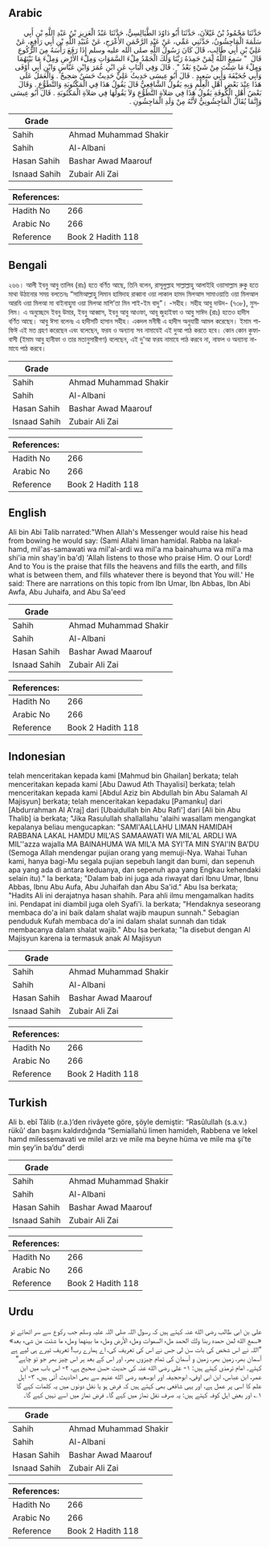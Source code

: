 ## Arabic


<div dir="rtl" lang="ar" style={{fontSize:'larger',backgroundColor:'#f8f9fa',padding:20}}>
حَدَّثَنَا مَحْمُودُ بْنُ غَيْلاَنَ، حَدَّثَنَا أَبُو دَاوُدَ الطَّيَالِسِيُّ، حَدَّثَنَا عَبْدُ الْعَزِيزِ بْنُ عَبْدِ اللَّهِ بْنِ أَبِي سَلَمَةَ الْمَاجِشُونُ، حَدَّثَنِي عَمِّي، عَنْ عَبْدِ الرَّحْمَنِ الأَعْرَجِ، عَنْ عُبَيْدِ اللَّهِ بْنِ أَبِي رَافِعٍ، عَنْ عَلِيِّ بْنِ أَبِي طَالِبٍ، قَالَ كَانَ رَسُولُ اللَّهِ صلى الله عليه وسلم إِذَا رَفَعَ رَأْسَهُ مِنَ الرُّكُوعِ قَالَ ‏ "‏ سَمِعَ اللَّهُ لِمَنْ حَمِدَهُ رَبَّنَا وَلَكَ الْحَمْدُ مِلْءَ السَّمَوَاتِ وَمِلْءَ الأَرْضِ وَمِلْءَ مَا بَيْنَهُمَا وَمِلْءَ مَا شِئْتَ مِنْ شَيْءٍ بَعْدُ ‏"‏ ‏.‏ قَالَ وَفِي الْبَابِ عَنِ ابْنِ عُمَرَ وَابْنِ عَبَّاسٍ وَابْنِ أَبِي أَوْفَى وَأَبِي جُحَيْفَةَ وَأَبِي سَعِيدٍ ‏.‏ قَالَ أَبُو عِيسَى حَدِيثُ عَلِيٍّ حَدِيثٌ حَسَنٌ صَحِيحٌ ‏.‏ وَالْعَمَلُ عَلَى هَذَا عِنْدَ بَعْضِ أَهْلِ الْعِلْمِ وَبِهِ يَقُولُ الشَّافِعِيُّ قَالَ يَقُولُ هَذَا فِي الْمَكْتُوبَةِ وَالتَّطَوُّعِ ‏.‏ وَقَالَ بَعْضُ أَهْلِ الْكُوفَةِ يَقُولُ هَذَا فِي صَلاَةِ التَّطَوُّعِ وَلاَ يَقُولُهَا فِي صَلاَةِ الْمَكْتُوبَةِ ‏.‏ قَالَ أَبُو عِيسَى وَإِنَّمَا يُقَالُ الْمَاجِشُونِيُّ لأَنَّهُ مِنْ وَلَدِ الْمَاجِشُونِ ‏.‏
</div>
<div style={{backgroundColor:'#f8f9fa',padding:20, marginBottom: 10}}><table> <thead> <tr> <th>Grade</th> <th></th> </tr> </thead> <tbody> <tr><td>Sahih</td><td>Ahmad Muhammad Shakir</td></tr><tr><td>Sahih</td><td>Al-Albani</td></tr><tr><td>Hasan Sahih</td><td>Bashar Awad Maarouf</td></tr><tr><td>Isnaad Sahih</td><td>Zubair Ali Zai</td></tr></tbody></table><table> <thead> <tr> <th>References:</th> <th></th> </tr> </thead> <tbody><tr><td>Hadith No</td><td>266</td></tr><tr><td>Arabic No</td><td>266</td></tr><tr><td>Reference</td><td>Book 2 Hadith 118</td></tr></tbody></table></div>

## Bengali


<div dir="ltr" lang="bn" style={{fontSize:'larger',backgroundColor:'#f8f9fa',padding:20}}>
২৬৬। আলী ইবনু আবু তালিব (রাঃ) হতে বর্ণিত আছে, তিনি বলেন, রাসূলুল্লাহ সাল্লাল্লাহু আলাইহি ওয়াসাল্লাম রুকু হতে মাথা উঠানোর সময় বলতেনঃ “সামিআল্লাহু লিমান হামিদাহ রাব্বানা ওয়া লাকাল হামদ মিলআস সামাওয়াতি ওয়া মিলআল আরযি ওয়া মিলআ মা বাইনাহুমা ওয়া মিলআ মাশি’তা মিন শাই-ইম বাদু"। -সহীহ। সহীহ আবু দাউদ- (৭৩৮), মুসলিম। এ অনুচ্ছেদে ইবনু উমার, ইবনু আব্বাস, ইবনু আবু আওফা, আবূ জুহাইফা ও আবু সাঈদ (রাঃ) হতেও হাদীস বর্ণিত আছে। আবু ঈসা বলেনঃ এ হাদীসটি হাসান সহীহ। একদল মনীষী এ হাদীস অনুযায়ী আমল করেছেন। ইমাম শাফিঈ এই মত গ্রহণ করেছেন এবং বলেছেন, ফরয ও অন্যান্য সব নামাযেই এই দুআ পাঠ করতে হবে। কোন কোন কুফাবাসী (ইমাম আবু হানীফা ও তার মতানুসারীগণ) বলেছেন, এই দু'আ ফরয নামাযে পাঠ করবে না, নাফল ও অন্যান্য নামাযে পাঠ করবে।
</div>
<div style={{backgroundColor:'#f8f9fa',padding:20, marginBottom: 10}}><table> <thead> <tr> <th>Grade</th> <th></th> </tr> </thead> <tbody> <tr><td>Sahih</td><td>Ahmad Muhammad Shakir</td></tr><tr><td>Sahih</td><td>Al-Albani</td></tr><tr><td>Hasan Sahih</td><td>Bashar Awad Maarouf</td></tr><tr><td>Isnaad Sahih</td><td>Zubair Ali Zai</td></tr></tbody></table><table> <thead> <tr> <th>References:</th> <th></th> </tr> </thead> <tbody><tr><td>Hadith No</td><td>266</td></tr><tr><td>Arabic No</td><td>266</td></tr><tr><td>Reference</td><td>Book 2 Hadith 118</td></tr></tbody></table></div>

## English


<div dir="ltr" lang="en" style={{fontSize:'larger',backgroundColor:'#f8f9fa',padding:20}}>
Ali bin Abi Talib narrated:"When Allah's Messenger would raise his head from bowing he would say: (Sami Allahi liman hamidal. Rabba na lakal-hamd, mil'as-samawati wa mil'al-ardi wa mil'a ma bainahuma wa mil'a ma shi'ia min shay'in ba'd) 'Allah listens to those who praise Him. O our Lord! And to You is the praise that fills the heavens and fills the earth, and fills what is between them, and fills whatever there is beyond that You will.' He said: There are narrations on this topic from Ibn Umar, Ibn Abbas, Ibn Abi Awfa, Abu Juhaifa, and Abu Sa'eed
</div>
<div style={{backgroundColor:'#f8f9fa',padding:20, marginBottom: 10}}><table> <thead> <tr> <th>Grade</th> <th></th> </tr> </thead> <tbody> <tr><td>Sahih</td><td>Ahmad Muhammad Shakir</td></tr><tr><td>Sahih</td><td>Al-Albani</td></tr><tr><td>Hasan Sahih</td><td>Bashar Awad Maarouf</td></tr><tr><td>Isnaad Sahih</td><td>Zubair Ali Zai</td></tr></tbody></table><table> <thead> <tr> <th>References:</th> <th></th> </tr> </thead> <tbody><tr><td>Hadith No</td><td>266</td></tr><tr><td>Arabic No</td><td>266</td></tr><tr><td>Reference</td><td>Book 2 Hadith 118</td></tr></tbody></table></div>

## Indonesian


<div dir="ltr" lang="id" style={{fontSize:'larger',backgroundColor:'#f8f9fa',padding:20}}>
telah menceritakan kepada kami [Mahmud bin Ghailan] berkata; telah menceritakan kepada kami [Abu Dawud Ath Thayalisi] berkata; telah menceritakan kepada kami [Abdul Aziz bin Abdullah bin Abu Salamah Al Majisyun] berkata; telah menceritakan kepadaku [Pamanku] dari [Abdurrahman Al A'raj] dari [Ubaidullah bin Abu Rafi'] dari [Ali bin Abu Thalib] ia berkata; "Jika Rasulullah shallallahu 'alaihi wasallam mengangkat kepalanya beliau mengucapkan: "SAMI'AALLAHU LIMAN HAMIDAH RABBANA LAKAL HAMDU MIL'AS SAMAAWATI WA MIL'AL ARDLI WA MIL''azza wajalla MA BAINAHUMA WA MIL'A MA SYI'TA MIN SYAI'IN BA'DU (Semoga Allah mendengar pujian orang yang memuji-Nya. Wahai Tuhan kami, hanya bagi-Mu segala pujian sepebuh langit dan bumi, dan sepenuh apa yang ada di antara keduanya, dan sepenuh apa yang Engkau kehendaki selain itu)." Ia berkata; "Dalam bab ini juga ada riwayat dari Ibnu Umar, Ibnu Abbas, Ibnu Abu Aufa, Abu Juhaifah dan Abu Sa'id." Abu Isa berkata; "Hadits Ali ini derajatnya hasan shahih. Para ahli ilmu mengamalkan hadits ini. Pendapat ini diambil juga oleh Syafi'i. Ia berkata; "Hendaknya seseorang membaca do'a ini baik dalam shalat wajib maupun sunnah." Sebagian penduduk Kufah membaca do'a ini dalam shalat sunnah dan tidak membacanya dalam shalat wajib." Abu Isa berkata; "Ia disebut dengan Al Majisyun karena ia termasuk anak Al Majisyun
</div>
<div style={{backgroundColor:'#f8f9fa',padding:20, marginBottom: 10}}><table> <thead> <tr> <th>Grade</th> <th></th> </tr> </thead> <tbody> <tr><td>Sahih</td><td>Ahmad Muhammad Shakir</td></tr><tr><td>Sahih</td><td>Al-Albani</td></tr><tr><td>Hasan Sahih</td><td>Bashar Awad Maarouf</td></tr><tr><td>Isnaad Sahih</td><td>Zubair Ali Zai</td></tr></tbody></table><table> <thead> <tr> <th>References:</th> <th></th> </tr> </thead> <tbody><tr><td>Hadith No</td><td>266</td></tr><tr><td>Arabic No</td><td>266</td></tr><tr><td>Reference</td><td>Book 2 Hadith 118</td></tr></tbody></table></div>

## Turkish


<div dir="ltr" lang="tr" style={{fontSize:'larger',backgroundColor:'#f8f9fa',padding:20}}>
Ali b. ebî Tâlib (r.a.)’den rivâyete göre, şöyle demiştir: “Rasûlullah (s.a.v.) rükû’ dan başını kaldırdığında “Semiallahü limen hamideh, Rabbena ve lekel hamd milessemavati ve milel arzı ve mile ma beyne hüma ve mile ma şi’te min şey’in ba’du” derdi
</div>
<div style={{backgroundColor:'#f8f9fa',padding:20, marginBottom: 10}}><table> <thead> <tr> <th>Grade</th> <th></th> </tr> </thead> <tbody> <tr><td>Sahih</td><td>Ahmad Muhammad Shakir</td></tr><tr><td>Sahih</td><td>Al-Albani</td></tr><tr><td>Hasan Sahih</td><td>Bashar Awad Maarouf</td></tr><tr><td>Isnaad Sahih</td><td>Zubair Ali Zai</td></tr></tbody></table><table> <thead> <tr> <th>References:</th> <th></th> </tr> </thead> <tbody><tr><td>Hadith No</td><td>266</td></tr><tr><td>Arabic No</td><td>266</td></tr><tr><td>Reference</td><td>Book 2 Hadith 118</td></tr></tbody></table></div>

## Urdu


<div dir="rtl" lang="ur" style={{fontSize:'larger',backgroundColor:'#f8f9fa',padding:20}}>
علی بن ابی طالب رضی الله عنہ کہتے ہیں کہ رسول اللہ صلی اللہ علیہ وسلم جب رکوع سے سر اٹھاتے تو «سمع الله لمن حمده ربنا ولك الحمد ملء السموات وملء الأرض وملء ما بينهما وملء ما شئت من شيء بعد» ”اللہ نے اس شخص کی بات سن لی جس نے اس کی تعریف کی، اے ہمارے رب! تعریف تیرے ہی لیے ہے آسمان بھر، زمین بھر، زمین و آسمان کی تمام چیزوں بھر، اور اس کے بعد ہر اس چیز بھر جو تو چاہے“ کہتے۔ امام ترمذی کہتے ہیں: ۱- علی رضی الله عنہ کی حدیث حسن صحیح ہے، ۲- اس باب میں ابن عمر، ابن عباس، ابن ابی اوفی، ابوحجیفہ اور ابوسعید رضی الله عنہم سے بھی احادیث آئی ہیں، ۳- اہل علم کا اسی پر عمل ہے، اور یہی شافعی بھی کہتے ہیں کہ فرض ہو یا نفل دونوں میں یہ کلمات کہے گا ۱؎ اور بعض اہل کوفہ کہتے ہیں: یہ صرف نفل نماز میں کہے گا۔ فرض نماز میں اسے نہیں کہے گا۔
</div>
<div style={{backgroundColor:'#f8f9fa',padding:20, marginBottom: 10}}><table> <thead> <tr> <th>Grade</th> <th></th> </tr> </thead> <tbody> <tr><td>Sahih</td><td>Ahmad Muhammad Shakir</td></tr><tr><td>Sahih</td><td>Al-Albani</td></tr><tr><td>Hasan Sahih</td><td>Bashar Awad Maarouf</td></tr><tr><td>Isnaad Sahih</td><td>Zubair Ali Zai</td></tr></tbody></table><table> <thead> <tr> <th>References:</th> <th></th> </tr> </thead> <tbody><tr><td>Hadith No</td><td>266</td></tr><tr><td>Arabic No</td><td>266</td></tr><tr><td>Reference</td><td>Book 2 Hadith 118</td></tr></tbody></table></div>